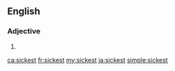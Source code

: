 ==English==

===Adjective===
{{head|en|adjective superlative form}}

# {{en-superlative of|sick}}

[[ca:sickest]]
[[fr:sickest]]
[[my:sickest]]
[[ja:sickest]]
[[simple:sickest]]